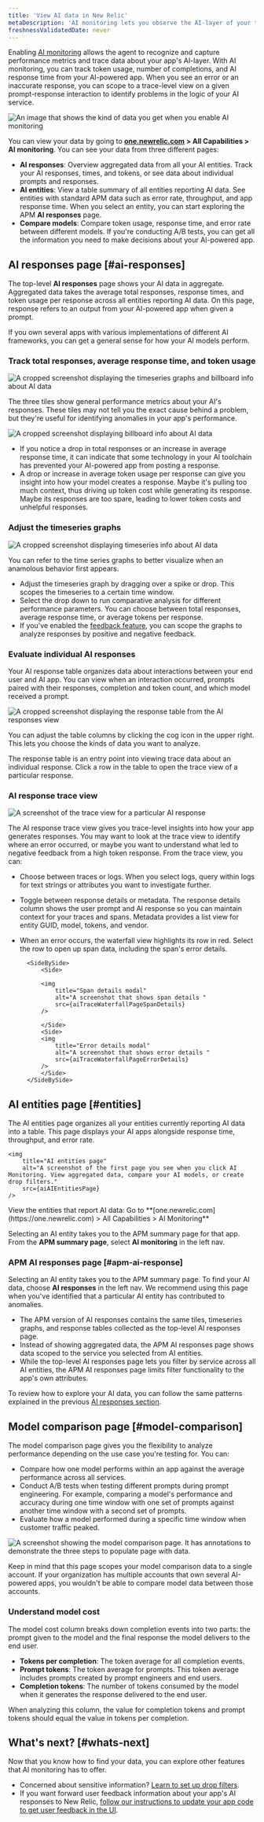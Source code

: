 ```yaml
---
title: 'View AI data in New Relic'
metaDescription: 'AI monitoring lets you observe the AI-layer of your tech stack, giving you a holistic overview of the health and performance of your AI-powered app.'
freshnessValidatedDate: never
---
```













Enabling [AI monitoring](/docs/ai-monitoring/intro-to-ai-monitoring) allows the agent to recognize and capture performance metrics and trace data about your app's AI-layer. With AI monitoring, you can track token usage, number of completions, and AI response time from your AI-powered app. When you see an error or an inaccurate response, you can scope to a trace-level view on a given prompt-response interaction to identify problems in the logic of your AI service. 

<img
    title="AI responses data"
    alt="An image that shows the kind of data you get when you enable AI monitoring"
    src={aiIntroAiUi}
/>

You can view your data by going to <DoNotTranslate>**[one.newrelic.com](https://one.newrelic.com) > All Capabilities > AI monitoring**</DoNotTranslate>. You can see your data from three different pages:

* <DoNotTranslate>**AI responses**</DoNotTranslate>: Overview aggregated data from all your AI entities. Track your AI responses, times, and tokens, or see data about individual prompts and responses. 
* <DoNotTranslate>**AI entities**</DoNotTranslate>: View a table summary of all entities reporting AI data. See entities with standard APM data such as error rate, throughput, and app response time. When you select an entity, you can start exploring the APM **AI responses** page. 
* <DoNotTranslate>**Compare models**</DoNotTranslate>: Compare token usage, response time, and error rate between different models. If you're conducting A/B tests, you can get all the information you need to make decisions about your AI-powered app.

## AI responses page [#ai-responses]

The top-level <DoNotTranslate>**AI responses**</DoNotTranslate> page shows your AI data in aggregate. Aggregated data takes the average total responses, response times, and token usage per response across all entities reporting AI data. On this page, response refers to an output from your AI-powered app when given a prompt. 

If you own several apps with various implementations of different AI frameworks, you can get a general sense for how your AI models perform.  

### Track total responses, average response time, and token usage  

<img
    title="AI responses response billboard and timeseries graphs"
    alt="A cropped screenshot displaying the timeseries graphs and billboard info about AI data"
    src={aiTimeseriesBillboard}
/>

The three tiles show general performance metrics about your AI's responses. These tiles may not tell you the exact cause behind a problem, but they're useful for identifying anomalies in your app's performance. 

<img
    title="Three tiles to show spikes and drops in response usage"
    alt="A cropped screenshot displaying billboard info about AI data"
    src={aiCroppedImageofAIBillboards}
/>

* If you notice a drop in total responses or an increase in average response time, it can indicate that some technology in your AI toolchain has prevented your AI-powered app from posting a response.  
* A drop or increase in average token usage per response can give you insight into how your model creates a response. Maybe it's pulling too much context, thus driving up token cost while generating its response. Maybe its responses are too spare, leading to lower token costs and unhelpful responses.

### Adjust the timeseries graphs 

<img
    title="AI timeseries graphs"
    alt="A cropped screenshot displaying timeseries info about AI data"
    src={aiCroppedImageofAItimeseries}
/>

You can refer to the time series graphs to better visualize when an anamolous behavior first appears. 

* Adjust the timeseries graph by dragging over a spike or drop. This scopes the timeseries to a certain time window.
* Select the drop down to run comparative analysis for different performance parameters. You can choose between total responses, average response time, or average tokens per response. 
* If you've enabled the [feedback feature](/docs/ai-monitoring/customize-agent-ai-monitoring), you can scope the graphs to analyze responses by positive and negative feedback. 

### Evaluate individual AI responses 

Your AI response table organizes data about interactions between your end user and AI app. You can view when an interaction occurred, prompts paired with their responses, completion and token count, and which model received a prompt. 

<img
    title="AI response page response table"
    alt="A cropped screenshot displaying the response table from the AI responses view"
    src={aiResponseTable}
/>

You can adjust the table columns by clicking the cog icon in the upper right. This lets you choose the kinds of data you want to analyze.

The response table is an entry point into viewing trace data about an individual response. Click a row in the table to open the trace view of a particular response.

### AI response trace view

<img
    title="AI response trace view"
    alt="A screenshot of the trace view for a particular AI response"
    src={aiTraceViewAiResponse}
/>

The AI response trace view gives you trace-level insights into how your app generates responses. You may want to look at the trace view to identify where an error occurred, or maybe you want to understand what led to negative feedback from a high token response. From the trace view, you can: 

* Choose between traces or logs. When you select logs, query within logs for text strings or attributes you want to investigate further.
* Toggle between response details or metadata. The response details column shows the user prompt and AI response so you can maintain context for your traces and spans. Metadata provides a list view for entity GUID, model, tokens, and vendor.
* When an error occurs, the waterfall view highlights its row in red. Select the row to open up span data, including the span's error details.

        <SideBySide>
            <Side>

            <img
                title="Span details modal"
                alt="A screenshot that shows span details "
                src={aiTraceWaterfallPageSpanDetails}
            /> 

            </Side>
            <Side>
            <img
                title="Error details modal"
                alt="A screenshot that shows error details "
                src={aiTraceWaterfallPageErrorDetails}
            /> 
            </Side>
        </SideBySide>


## AI entities page [#entities]

The AI entities page organizes all your entities currently reporting AI data into a table. This page displays your AI apps alongside response time, throughput, and error rate. 

    <img
        title="AI entities page"
        alt="A screenshot of the first page you see when you click AI Monitoring. View aggregated data, compare your AI models, or create drop filters."
        src={aiAIEntitiesPage}
    />
<figcaption>
    View the entities that report AI data: Go to **[one.newrelic.com](https://one.newrelic.com) > All Capabilities > AI Monitoring**
</figcaption>

Selecting an AI entity takes you to the APM summary page for that app. From the <DoNotTranslate>**APM summary page**</DoNotTranslate>, select <DoNotTranslate>**AI monitoring**</DoNotTranslate> in the left nav. 

### APM AI responses page [#apm-ai-response]

Selecting an AI entity takes you to the APM summary page. To find your AI data, choose <DoNotTranslate>**AI responses**</DoNotTranslate> in the left nav. We recommend using this page when you've identified that a particular AI entity has contributed to anomalies. 

* The APM version of AI responses contains the same tiles, timeseries graphs, and response tables collected as the top-level AI responses page. 
* Instead of showing aggregated data, the APM AI responses page shows data scoped to the service you selected from AI entities. 
* While the top-level AI responses page lets you filter by service across all AI entities, the APM AI responses page limits filter functionality to the app's own attributes. 

To review how to explore your AI data, you can follow the same patterns explained in the previous [AI responses section](#ai-responses). 

## Model comparison page [#model-comparison]

The model comparison page gives you the flexibility to analyze performance depending on the use case you're testing for. You can:

* Compare how one model performs within an app against the average performance across all services. 
* Conduct A/B tests when testing different prompts during prompt engineering. For example, comparing a model's performance and accuracy during one time window with one set of prompts against another time window with a second set of prompts. 
* Evaluate how a model performed during a specific time window when customer traffic peaked.

<img
    title="Model comparison page"
    alt="A screenshot showing the model comparison page. It has annotations to demonstrate the three steps to populate page with data."
    src={aiAiModelComparisonPage}
/>

Keep in mind that this page scopes your model comparison data to a single account. If your organization has multiple accounts that own several AI-powered apps, you wouldn't be able to compare model data between those accounts. 

### Understand model cost

The model cost column breaks down completion events into two parts: the prompt given to the model and the final response the model delivers to the end user. 

* <DoNotTranslate>**Tokens per completion**</DoNotTranslate>: The token average for all completion events.
* <DoNotTranslate>**Prompt tokens**</DoNotTranslate>: The token average for prompts. This token average includes prompts created by prompt engineers and end users.  
* <DoNotTranslate>**Completion tokens**</DoNotTranslate>: The number of tokens consumed by the model when it generates the response delivered to the end user.  

When analyzing this column, the value for completion tokens and prompt tokens should equal the value in tokens per completion. 

## What's next? [#whats-next]

Now that you know how to find your data, you can explore other features that AI monitoring has to offer.

* Concerned about sensitive information? [Learn to set up drop filters](/docs/ai-monitoring/drop-sensitive-data).
* If you want forward user feedback information about your app's AI responses to New Relic, [follow our instructions to update your app code to get user feedback in the UI](/docs/ai-monitoring/customize-agent-ai-monitoring).
